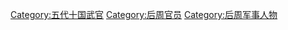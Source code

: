 [[Category:五代十国武官|Category:五代十国武官]]
[[Category:后周官员|Category:后周官员]]
[[Category:后周军事人物|Category:后周军事人物]]